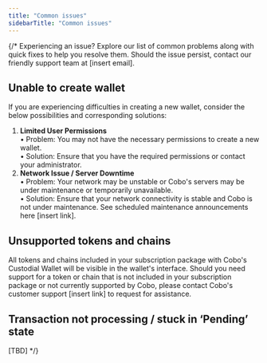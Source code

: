 ```yaml
---
title: "Common issues"
sidebarTitle: "Common issues"
---
```


{/*
Experiencing an issue? Explore our list of common problems along with quick fixes to help you resolve them. Should the issue persist, contact our friendly support team at [insert email].

## Unable to create wallet

If you are experiencing difficulties in creating a new wallet, consider the below possibilities and corresponding solutions:

1. **Limited User Permissions** <br />
   • Problem: You may not have the necessary permissions to create a new wallet. <br />
   • Solution: Ensure that you have the required permissions or contact your administrator.
1. **Network Issue / Server Downtime** <br />
   • Problem: Your network may be unstable or Cobo's servers may be under maintenance or temporarily unavailable. <br />
   • Solution: Ensure that your network connectivity is stable and Cobo is not under maintenance. See scheduled maintenance announcements here [insert link].

## Unsupported tokens and chains

All tokens and chains included in your subscription package with Cobo's Custodial Wallet will be visible in the wallet's interface. Should you need support for a token or chain that is not included in your subscription package or not currently supported by Cobo, please contact Cobo's customer support [insert link] to request for assistance.

## Transaction not processing / stuck in ‘Pending’ state

[TBD]
*/}